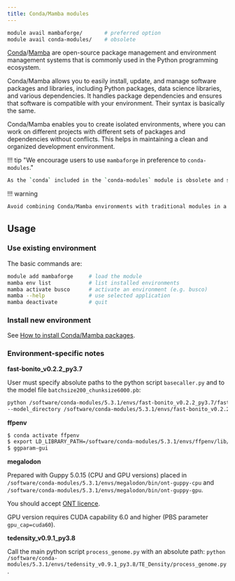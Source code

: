 ```yaml
---
title: Conda/Mamba modules
---
```

```bash
module avail mambaforge/       # preferred option
module avail conda-modules/    # obsolete
```

[Conda](https://docs.conda.io/en/latest/)/[Mamba](https://mamba.readthedocs.io/en/latest/user_guide/mamba.html) are open-source package management and environment management systems that is commonly used in the Python programming ecosystem. 

Conda/Mamba allows you to easily install, update, and manage software packages and libraries, including Python packages, data science libraries, and various dependencies. It handles package dependencies and ensures that software is compatible with your environment. Their syntax is basically the same.

Conda/Mamba enables you to create isolated environments, where you can work on different projects with different sets of packages and dependencies without conflicts. This helps in maintaining a clean and organized development environment.

!!! tip "We encourage users to use `mambaforge` in preference to `conda-modules`."
```bash
As the `conda` included in the `conda-modules` module is obsolete and slow, we recommend to use `mambaforge` module instead to new environments. The `mambaforge` module contains `mqamba` package manager as well as newer version of `conda` package installer.<br/>[Mamba](../../software/sw-list/mamba) can access all the environments installed in a `conda-modules` module, plus some of the newer ones installed solely to `mambaforge`. <br/>
```

!!! warning
```bash
Avoid combining Conda/Mamba environments with traditional modules in a single session. Doing so can often lead to conflicts and application malfunctions.
```

## Usage

### Use existing environment

The basic commands are:

```bash
module add mambaforge     # load the module
mamba env list            # list installed environments
mamba activate busco      # activate an environment (e.g. busco)
mamba --help              # use selected application
mamba deactivate          # quit
```

### Install new environment

See [How to install Conda/Mamba packages](../../software/install-software#condamamba-packages).

### Environment-specific notes

**fast-bonito_v0.2.2_py3.7**

User must specify absolute paths to the python script `basecaller.py` and to the model file `batchsize200_chunksize6000.pb`:

```bash
python /software/conda-modules/5.3.1/envs/fast-bonito_v0.2.2_py3.7/fast-bonito/basecaller.py \
--model_directory /software/conda-modules/5.3.1/envs/fast-bonito_v0.2.2_py3.7/fast-bonito/models/batchsize200_chunksize6000.pb 
```

**ffpenv**

```bash
$ conda activate ffpenv
$ export LD_LIBRARY_PATH=/software/conda-modules/5.3.1/envs/ffpenv/lib/python3.7/site-packages/PySide2-5.15.2-py3.7-linux-x86_64.egg/PySide2/Qt/lib:/software/conda-modules/5.3.1/lib:/software/conda-modules/5.3.1/envs/ffpenv/lib/
$ ggparam-gui
```

**megalodon**

Prepared with Guppy 5.0.15 (CPU and GPU versions) placed in `/software/conda-modules/5.3.1/envs/megalodon/bin/ont-guppy-cpu` and `/software/conda-modules/5.3.1/envs/megalodon/bin/ont-guppy-gpu`.

You should accept [ONT licence](https://signup.e-infra.cz/fed/registrar/?vo=meta&group=lic_oxnanopore).

GPU version requires CUDA capability 6.0 and higher (PBS parameter `gpu_cap=cuda60`).

**tedensity_v0.9.1_py3.8**

Call the main python script `process_genome.py` with an absolute path: `python /software/conda-modules/5.3.1/envs/tedensity_v0.9.1_py3.8/TE_Density/process_genome.py`.

